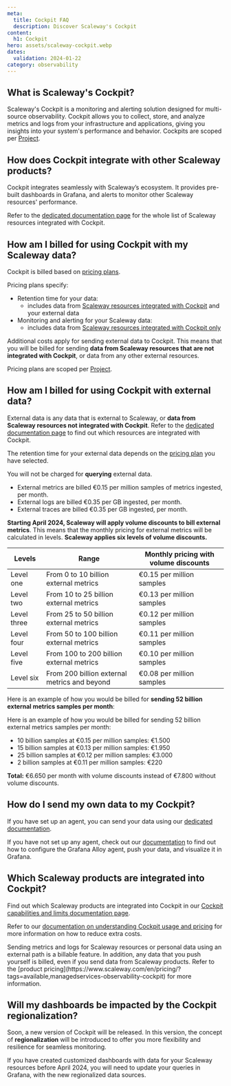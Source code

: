 ```yaml
---
meta:
  title: Cockpit FAQ
  description: Discover Scaleway's Cockpit
content:
  h1: Cockpit
hero: assets/scaleway-cockpit.webp
dates:
  validation: 2024-01-22
category: observability
---
```


## What is Scaleway's Cockpit?

Scaleway's Cockpit is a monitoring and alerting solution designed for multi-source observability. Cockpit allows you to collect, store, and analyze metrics and logs from your infrastructure and applications, giving you insights into your system's performance and behavior.
Cockpits are scoped per [Project](/identity-and-access-management/organizations-and-projects/concepts/#project).

## How does Cockpit integrate with other Scaleway products?

Cockpit integrates seamlessly with Scaleway’s ecosystem. It provides pre-built dashboards in Grafana, and alerts to monitor other Scaleway resources' performance.

Refer to the [dedicated documentation page](/observability/cockpit/reference-content/cockpit-limitations/#product-integration-into-cockpit) for the whole list of Scaleway resources integrated with Cockpit.

## How am I billed for using Cockpit with my Scaleway data?

Cockpit is billed based on [pricing plans](https://console.scaleway.com/cockpit/plans).

Pricing plans specify:

- Retention time for your data:
    * includes data from [Scaleway resources integrated with Cockpit](/observability/cockpit/reference-content/cockpit-limitations/#product-integration-into-cockpit) and your external data
- Monitoring and alerting for your Scaleway data:
    * includes data from [Scaleway resources integrated with Cockpit only](/observability/cockpit/reference-content/cockpit-limitations/#product-integration-into-cockpit)

Additional costs apply for sending external data to Cockpit. This means that you will be billed for sending **data from Scaleway resources that are not integrated with Cockpit**, or data from any other external resources.

Pricing plans are scoped per [Project](/identity-and-access-management/organizations-and-projects/concepts/#project).

## How am I billed for using Cockpit with external data?

External data is any data that is external to Scaleway, or **data from Scaleway resources not integrated with Cockpit**. Refer to the [dedicated documentation page](/observability/cockpit/reference-content/cockpit-limitations/#product-integration-into-cockpit) to find out which resources are integrated with Cockpit.

The retention time for your external data depends on the [pricing plan](https://console.scaleway.com/cockpit/plans) you have selected.

You will not be charged for **querying** external data.

- External metrics are billed €0.15 per million samples of metrics ingested, per month.
- External logs are billed €0.35 per GB ingested, per month.
- External traces are billed €0.35 per GB ingested, per month.

**Starting April 2024, Scaleway will apply volume discounts to bill external metrics**. This means that the monthly pricing for external metrics will be calculated in levels. **Scaleway applies six levels of volume discounts.**

| Levels       | Range                                    | Monthly pricing with volume discounts    |
|--------------|------------------------------------------|------------------------------------------|
| Level one    | From 0 to 10 billion external metrics    | €0.15 per million samples                |
| Level two    | From 10 to 25 billion external metrics   | €0.13 per million samples                |
| Level three  | From 25 to 50 billion external metrics   | €0.12 per million samples                |
| Level four   | From 50 to 100 billion external metrics  | €0.11 per million samples                |
| Level five   | From 100 to 200 billion external metrics | €0.10 per million samples                |
| Level six    | From 200 billion external metrics and beyond              | €0.08 per million samples                |


Here is an example of how you would be billed for **sending 52 billion external metrics samples per month**:

Here is an example of how you would be billed for sending 52 billion external metrics samples per month:
- 10 billion samples at €0.15 per million samples: €1.500
- 15 billion samples at €0.13 per million samples: €1.950
- 25 billion samples at €0.12 per million samples: €3.000
- 2 billion samples at €0.11 per million samples: €220

**Total:** €6.650 per month with volume discounts instead of €7.800 without volume discounts.


## How do I send my own data to my Cockpit?

If you have set up an agent, you can send your data using our [dedicated documentation](/observability/cockpit/how-to/send-metrics-logs-to-cockpit/).


If you have not set up any agent, check out our [documentation](/observability/cockpit/how-to/send-metrics-with-grafana-alloy/) to find out how to
configure the Grafana Alloy agent, push your data, and visualize it in Grafana.

## Which Scaleway products are integrated into Cockpit?

Find out which Scaleway products are integrated into Cockpit in our [Cockpit capabilities and limits documentation page](/observability/cockpit/reference-content/cockpit-limitations/#product-integration-into-cockpit).

Refer to our [documentation on understanding Cockpit usage and pricing](/observability/cockpit/reference-content/understanding-cockpit-usage/) for more information on how to reduce extra costs.

<Message type="important">
 Sending metrics and logs for Scaleway resources or personal data using an external path is a billable feature. In addition, any data that you push yourself is billed, even if you send data from Scaleway products. Refer to the [product pricing](https://www.scaleway.com/en/pricing/?tags=available,managedservices-observability-cockpit) for more information.
</Message>

## Will my dashboards be impacted by the Cockpit regionalization?

Soon, a new version of Cockpit will be released. In this version, the concept of **regionalization** will be introduced to offer you more flexibility and resilience for seamless monitoring.

If you have created customized dashboards with data for your Scaleway resources before April 2024, you will need to update your queries in Grafana, with the new regionalized data sources.
